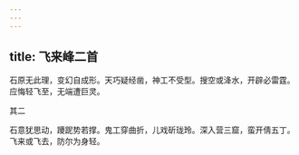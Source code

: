 ```yaml
---
---
---
```

title: 飞来峰二首
---







石原无此理，变幻自成形。天巧疑经凿，神工不受型。搜空或洚水，开辟必雷霆。应悔轻飞至，无端遭巨灵。





其二


石意犹思动，躨跜势若撑。鬼工穿曲折，儿戏斫珑玲。深入营三窟，蛮开倩五丁。飞来或飞去，防尔为身轻。